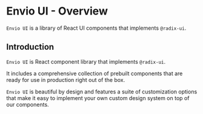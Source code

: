 
<Meta title="Overview"  />

# Envio UI - Overview
`Envio UI` is a library of React UI components that implements `@radix-ui`.


## Introduction
`Envio UI` is React component library that implements `@radix-ui`.

It includes a comprehensive collection of prebuilt components that are ready for use in production right out of the box.

`Envio UI` is beautiful by design and features a suite of customization options that make it easy to implement your own custom design system on top of our components.
